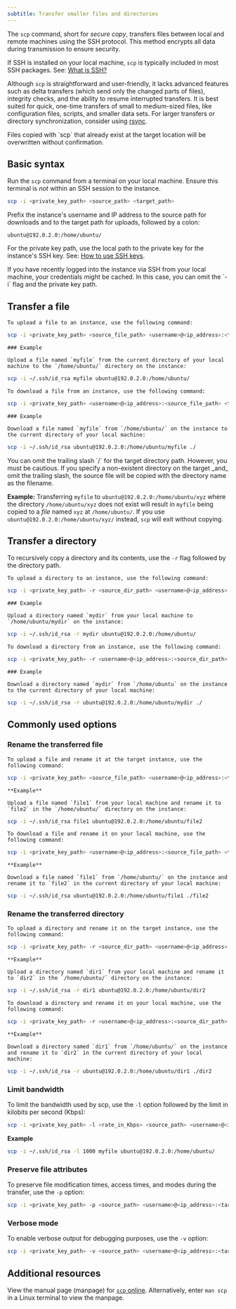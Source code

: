 ---
subtitle: Transfer smaller files and directories
---

The `scp` command, short for _secure copy_, transfers files between local and remote machines using the SSH protocol. This method encrypts all data during transmission to ensure security.

If SSH is installed on your local machine, `scp` is typically included in most SSH packages. See: [What is SSH?](/ssh/what-is-ssh)

Although `scp` is straightforward and user-friendly, it lacks advanced features such as delta transfers (which send only the changed parts of files), integrity checks, and the ability to resume interrupted transfers. It is best suited for quick, one-time transfers of small to medium-sized files, like configuration files, scripts, and smaller data sets. For larger transfers or directory synchronization, consider using [rsync](/instances/transfer-files/rsync).

<Warning title='Warning'>
Files copied with `scp` that already exist at the target location will be overwritten without confirmation.
</Warning>

## Basic syntax

Run the `scp` command from a terminal on your local machine. Ensure this terminal is _not_ within an SSH session to the instance.

```bash
scp -i <private_key_path> <source_path> <target_path>
```

Prefix the instance's username and IP address to the source path for downloads and to the target path for uploads, followed by a colon:

```text Example of a full instance path
ubuntu@192.0.2.0:/home/ubuntu/
```

For the private key path, use the local path to the private key for the instance's SSH key. See: [How to use SSH keys](/ssh/use-ssh-keys).

<Tip title='Tip'>
  If you have recently logged into the instance via SSH from your local machine, your credentials might be cached. In this case, you can omit the `-i` flag and the private key path. 
</Tip>

## Transfer a file

<Tabs>
  <Tab title='Upload a file'>

    To upload a file to an instance, use the following command:

```bash
scp -i <private_key_path> <source_file_path> <username>@<ip_address>:<target_dir_path>/
```

    ### Example

    Upload a file named `myfile` from the current directory of your local machine to the `/home/ubuntu/` directory on the instance:

```bash
scp -i ~/.ssh/id_rsa myfile ubuntu@192.0.2.0:/home/ubuntu/
```
  </Tab>

  <Tab title='Download a file'>

    To download a file from an instance, use the following command:

```bash
scp -i <private_key_path> <username>@<ip_address>:<source_file_path> <target_dir_path>/
```

    ### Example

    Download a file named `myfile` from `/home/ubuntu/` on the instance to the current directory of your local machine:

```bash
scp -i ~/.ssh/id_rsa ubuntu@192.0.2.0:/home/ubuntu/myfile ./
```
  </Tab>
</Tabs>

<Warning title='Warning'>
  You can omit the trailing slash `/` for the target directory path. However, you must be cautious. If you specify a non-existent directory on the target _and_ omit the trailing slash, the source file will be copied with the directory name as the filename.

  **Example:** Transferring `myfile` to `ubuntu@192.0.2.0:/home/ubuntu/xyz` where the directory `/home/ubuntu/xyz` does not exist will result in `myfile` being copied to a _file_ named `xyz` at `/home/ubuntu/`. If you use `ubuntu@192.0.2.0:/home/ubuntu/xyz/` instead, `scp` will exit without copying.
</Warning>

## Transfer a directory

To recursively copy a directory and its contents, use the `-r` flag followed by the directory path.

<Tabs>
  <Tab title='Upload a directory'>

    To upload a directory to an instance, use the following command:

```bash
scp -i <private_key_path> -r <source_dir_path> <username>@<ip_address>:<target_parent_dir_path>/
```

    ### Example

    Upload a directory named `mydir` from your local machine to `/home/ubuntu/mydir` on the instance:

```bash
scp -i ~/.ssh/id_rsa -r mydir ubuntu@192.0.2.0:/home/ubuntu/
```
  </Tab>

  <Tab title='Download a directory'>

    To download a directory from an instance, use the following command:

```bash
scp -i <private_key_path> -r <username>@<ip_address>:<source_dir_path> <target_dir_path>/
```

    ### Example

    Download a directory named `mydir` from `/home/ubuntu` on the instance to the current directory of your local machine:

```bash
scp -i ~/.ssh/id_rsa -r ubuntu@192.0.2.0:/home/ubuntu/mydir ./
```
  </Tab>
</Tabs>

## Commonly used options

### Rename the transferred file

<Tabs>
  <Tab title='Rename a file during upload'>

    To upload a file and rename it at the target instance, use the following command:

```bash
scp -i <private_key_path> <source_file_path> <username>@<ip_address>:<target_dir_path>/<new_file_name>
```
    **Example**

    Upload a file named `file1` from your local machine and rename it to `file2` in the `/home/ubuntu/` directory on the instance:

```bash
scp -i ~/.ssh/id_rsa file1 ubuntu@192.0.2.0:/home/ubuntu/file2
```
  </Tab>

  <Tab title='Rename a file during download'>

    To download a file and rename it on your local machine, use the following command:

```bash
scp -i <private_key_path> <username>@<ip_address>:<source_file_path> <target_dir_path>/<new_file_name>
```

    **Example**

    Download a file named `file1` from `/home/ubuntu/` on the instance and rename it to `file2` in the current directory of your local machine:

```bash
scp -i ~/.ssh/id_rsa ubuntu@192.0.2.0:/home/ubuntu/file1 ./file2
```
  </Tab>
</Tabs>

### Rename the transferred directory

<Tabs>
  <Tab title='Rename a directory during upload'>

    To upload a directory and rename it on the target instance, use the following command:

```bash
scp -i <private_key_path> -r <source_dir_path> <username>@<ip_address>:<target_parent_dir_path>/<new_dir_name>
```

    **Example**

    Upload a directory named `dir1` from your local machine and rename it to `dir2` in the `/home/ubuntu/` directory on the instance:

```bash
scp -i ~/.ssh/id_rsa -r dir1 ubuntu@192.0.2.0:/home/ubuntu/dir2
```
  </Tab>

  <Tab title='Rename a directory during download'>

    To download a directory and rename it on your local machine, use the following command:

```bash
scp -i <private_key_path> -r <username>@<ip_address>:<source_dir_path> <target_parent_dir_path>/<new_dir_name>
```

    **Example**

    Download a directory named `dir1` from `/home/ubuntu/` on the instance and rename it to `dir2` in the current directory of your local machine:

```bash
scp -i ~/.ssh/id_rsa -r ubuntu@192.0.2.0:/home/ubuntu/dir1 ./dir2
```

  </Tab>
</Tabs>

### Limit bandwidth

To limit the bandwidth used by scp, use the `-l` option followed by the limit in kilobits per second (Kbps):

```bash
scp -i <private_key_path> -l <rate_in_Kbps> <source_path> <username>@<ip_address>:<target_path>/
```

**Example**

```bash
scp -i ~/.ssh/id_rsa -l 1000 myfile ubuntu@192.0.2.0:/home/ubuntu/
```

### Preserve file attributes

To preserve file modification times, access times, and modes during the transfer, use the `-p` option:

```bash
scp -i <private_key_path> -p <source_path> <username>@<ip_address>:<target_path>/
```

### Verbose mode

To enable verbose output for debugging purposes, use the `-v` option:

```bash
scp -i <private_key_path> -v <source_path> <username>@<ip_address>:<target_path>/
```

## Additional resources

View the manual page (manpage) for [`scp` online](https://linux.die.net/man/1/scp). Alternatively, enter `man scp` in a Linux terminal to view the manpage.